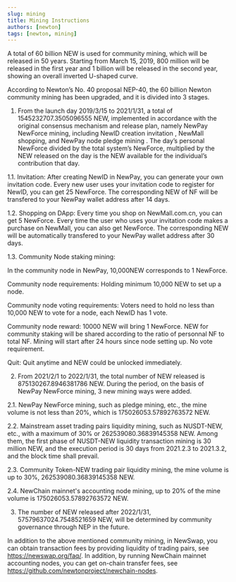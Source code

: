 ```yaml
---
slug: mining
title: Mining Instructions
authors: [newton]
tags: [newton, mining]
---
```

A total of 60 billion NEW is used for community mining, which will be released in 50 years. Starting from March 15, 2019, 800 million will be released in the first year and 1 billion will be released in the second year, showing an overall inverted U-shaped curve.

According to Newton’s No. 40 proposal NEP-40, the 60 billion Newton community mining has been upgraded, and it is divided into 3 stages.

1. From the launch day 2019/3/15 to 2021/1/31, a total of 1545232707.3505096555 NEW, implemented in accordance with the original consensus mechanism and release plan, namely NewPay NewForce mining, including NewID creation invitation , NewMall shopping, and NewPay node pledge mining . The day’s personal NewForce divided by the total system’s NewForce, multiplied by the NEW released on the day is the NEW available for the individual’s contribution that day.​


1.1. Invitation: After creating NewID in NewPay, you can generate your own invitation code. Every new user uses your invitation code to register for NewID, you can get 25 NewForce. The corresponding NEW of NF will be transfered to your NewPay wallet address after 14 days.

1.2. Shopping on DApp: Every time you shop on NewMall.com.cn, you can get 5 NewForce. Every time the user who uses your invitation code makes a purchase on NewMall, you can also get NewForce. The corresponding NEW will be automatically transfered to your NewPay wallet address after 30 days.​


1.3. Community Node staking mining:

In the community node in NewPay, 10,000NEW corresponds to 1 NewForce.​

Community node requirements: Holding minimum 10,000 NEW to set up a node.

Community node voting requirements: Voters need to hold no less than 10,000 NEW to vote for a node, each NewID has 1 vote.​

Community node reward: 10000 NEW will bring 1 NewForce. NEW for community staking will be shared according to the ratio of personnal NF to total NF. Mining will start after 24 hours since node setting up. No vote requirement.

Quit: Quit anytime and NEW could be unlocked immediately.


2. From 2021/2/1 to 2022/1/31, the total number of NEW released is 875130267.8946381786 NEW. During the period, on the basis of NewPay NewForce mining, 3 new mining ways were added.

2.1. NewPay NewForce mining, such as pledge mining, etc., the mine volume is not less than 20%, which is 175026053.57892763572 NEW.

2.2. Mainstream asset trading pairs liquidity mining, such as NUSDT-NEW, etc., with a maximum of 30% or 262539080.36839145358 NEW. Among them, the first phase of NUSDT-NEW liquidity transaction mining is 30 million NEW, and the execution period is 30 days from 2021.2.3 to 2021.3.2, and the block time shall prevail.

2.3. Community Token-NEW trading pair liquidity mining, the mine volume is up to 30%, 262539080.36839145358 NEW.

2.4. NewChain mainnet's accounting node mining, up to 20% of the mine volume is 175026053.57892763572 NEW.


3. The number of NEW released after 2022/1/31, 57579637024.7548521659 NEW, will be determined by community governance through NEP in the future.

In addition to the above mentioned community mining, in NewSwap, you can obtain transaction fees by providing liquidity of trading pairs, see https://newswap.org/faq/. In addition, by running NewChain mainnet accounting nodes, you can get on-chain transfer fees, see https://github.com/newtonproject/newchain-nodes.
